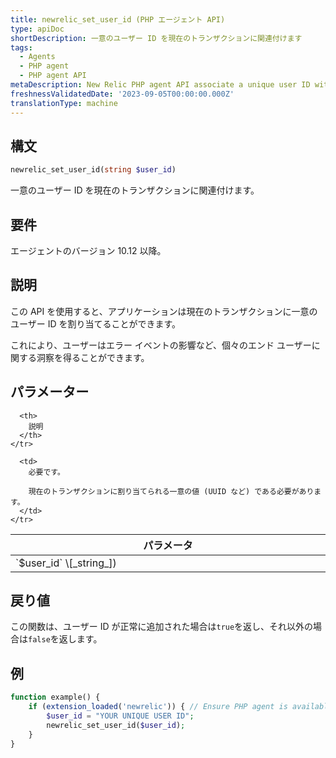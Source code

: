 ```yaml
---
title: newrelic_set_user_id (PHP エージェント API)
type: apiDoc
shortDescription: 一意のユーザー ID を現在のトランザクションに関連付けます
tags:
  - Agents
  - PHP agent
  - PHP agent API
metaDescription: New Relic PHP agent API associate a unique user ID with the current transaction.
freshnessValidatedDate: '2023-09-05T00:00:00.000Z'
translationType: machine
---
```


## 構文

```php
newrelic_set_user_id(string $user_id)
```

一意のユーザー ID を現在のトランザクションに関連付けます。

## 要件

エージェントのバージョン 10.12 以降。

## 説明

この API を使用すると、アプリケーションは現在のトランザクションに一意のユーザー ID を割り当てることができます。

これにより、ユーザーはエラー イベントの影響など、個々のエンド ユーザーに関する洞察を得ることができます。

## パラメーター

<table>
  <thead>
    <tr>
      <th width="25%">
        パラメータ
      </th>

      <th>
        説明
      </th>
    </tr>
  </thead>

  <tbody>
    <tr>
      <td>
        `$user_id` \[_string_])
      </td>

      <td>
        必要です。

        現在のトランザクションに割り当てられる一意の値 (UUID など) である必要があります。
      </td>
    </tr>
  </tbody>
</table>

## 戻り値

この関数は、ユーザー ID が正常に追加された場合は`true`を返し、それ以外の場合は`false`を返します。

## 例

```php
function example() {
    if (extension_loaded('newrelic')) { // Ensure PHP agent is available
        $user_id = "YOUR UNIQUE USER ID";
        newrelic_set_user_id($user_id);
    }
}
```